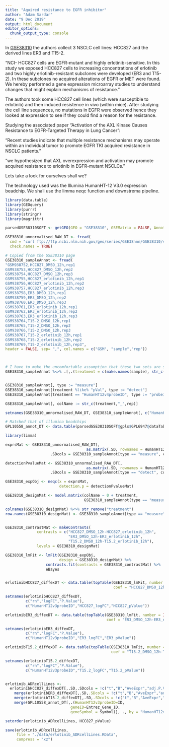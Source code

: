```yaml
---
title: "Aquired resistance to EGFR inhibitor"
author: "Adam Sardar"
date: "9 Dec 2019"
output: html_document
editor_options: 
  chunk_output_type: console
---
```


In [GSE38310](http://www.ncbi.nlm.nih.gov/geo/query/acc.cgi?acc=GSE38310) the authors collect 3 NSCLC cell lines: HCC827 and the derived lines ER3 and T15-2. 

"NCI- HCC827 cells are EGFR-mutant and highly erlotinib-sensitive. In this study we exposed HCC827 cells to increasing concentrations of erlotinib and two highly erlotinib-resistant subclones were developed (ER3 and T15-2). In these subclones no acquired alterations of EGFR or MET were found. We hereby performed a gene expression microarray studies to understand changes that might explain mechanisms of resistance."
 
The authors took some HCC827 cell lines (which were susceptible to erlotinib) and then induced resistence in vivo (within mice). After studying the cell line sequences, no mutations in EGFR were observed hence they looked at expression to see if they could find a reason for the resistance.
 
Studying the associated paper "Activation of the AXL Kinase Causes Resistance to EGFR-Targeted Therapy in Lung Cancer":
 
"Recent studies indicate that multiple resistance mechanisms may operate within an individual tumor to promote EGFR TKI acquired resistance in NSCLC patients."
 
"we hypothesized that AXL overexpression and activation may promote acquired resistance to erlotinib in EGFR-mutant NSCLCs."
 
Lets take a look for ourselves shall we?

The technology used was the Illumina HumanHT-12 V3.0 expression beadchip. We shall use the limma neqc function and downstrema pipeline.

```r
library(data.table)
library(GEOquery)
library(purrr)
library(stringr)
library(magrittr)

parsedGSE38310SOFT <- getGEO(GEO = "GSE38310", GSEMatrix = FALSE, AnnotGPL = FALSE, getGPL = TRUE)

GSE38310_unnormalised_RAW_DT <- fread(
  cmd = "curl ftp://ftp.ncbi.nlm.nih.gov/geo/series/GSE38nnn/GSE38310/suppl/GSE38310_non_normalized.txt.gz | zcat",
  check.names = TRUE)

# Copied from the GSE38310 page
GSE38310_sampleAnnot <- fread(
"GSM938752,HCC827_DMSO_12h,rep1
GSM938753,HCC827_DMSO_12h,rep2
GSM938754,HCC827_DMSO_12h,rep3
GSM938755,HCC827_erlotinib_12h,rep1
GSM938756,HCC827_erlotinib_12h,rep2
GSM938757,HCC827_erlotinib_12h,rep3
GSM938758,ER3_DMSO_12h,rep1
GSM938759,ER3_DMSO_12h,rep2
GSM938760,ER3_DMSO_12h,rep3
GSM938761,ER3_erlotinib_12h,rep1
GSM938762,ER3_erlotinib_12h,rep2
GSM938763,ER3_erlotinib_12h,rep3
GSM938764,T15-2_DMSO_12h,rep1
GSM938765,T15-2_DMSO_12h,rep2
GSM938766,T15-2_DMSO_12h,rep3
GSM938767,T15-2_erlotinib_12h,rep1
GSM938768,T15-2_erlotinib_12h,rep2
GSM938769,T15-2_erlotinib_12h,rep3", 
header = FALSE, sep= ",", col.names = c("GSM", "sample","rep"))



# I have to make the uncomfortable assumption that these two sets are sorted in the same way ...
GSE38310_sampleAnnot %<>% .[,.(treatment = c(make.names(sample), str_c(make.names(sample),"_pVal") )), by = .(GSM,rep)]


GSE38310_sampleAnnot[, type := "measure"]
GSE38310_sampleAnnot[treatment %like% "pVal", type := "detect"]
GSE38310_sampleAnnot[treatment == "HumanHT12v4probeID", type := "probeID"]

GSE38310_sampleAnnot[, colName := str_c(treatment,"_",rep)]

setnames(GSE38310_unnormalised_RAW_DT, GSE38310_sampleAnnot[, c("HumanHT12v4probeID",colName)])

# Matched that of illumina beadchips
GPL10558_annot_DT <- data.table(parsedGSE38310SOFT@gpls$GPL6947@dataTable@table)
```



```r

library(limma)

exprsMat <- GSE38310_unnormalised_RAW_DT[, 
                                    as.matrix(.SD, rownames = HumanHT12v4probeID),
                    .SDcols = GSE38310_sampleAnnot[type == "measure", colName] ]

detectionPvalueMat <- GSE38310_unnormalised_RAW_DT[,
                                    as.matrix(.SD, rownames = HumanHT12v4probeID),
                    .SDcols = GSE38310_sampleAnnot[type == "detect", colName] ]

GSE38310_expObj <- neqc(x = exprsMat,
                        detection.p = detectionPvalueMat)
```


```r

GSE38310_designMat <- model.matrix(colName ~ 0 + treatment,
                                   GSE38310_sampleAnnot[type == "measure"])

colnames(GSE38310_designMat) %<>% str_remove("treatment")
row.names(GSE38310_designMat) <- GSE38310_sampleAnnot[type == "measure", colName]


GSE38310_contrastMat <- makeContrasts(
              contrasts = c("HCC827_DMSO_12h-HCC827_erlotinib_12h",
                            "ER3_DMSO_12h-ER3_erlotinib_12h",
                            "T15.2_DMSO_12h-T15.2_erlotinib_12h"),
              levels = GSE38310_designMat)
```

```r
GSE38310_lmFit <- lmFit(GSE38310_expObj,
                        design = GSE38310_designMat) %>%
                  contrasts.fit(contrasts = GSE38310_contrastMat) %>%
                  eBayes


erlotinibHCC827_diffexDT <- data.table(topTable(GSE38310_lmFit, number = Inf, adjust.method = "fdr",
                                                coef = "HCC827_DMSO_12h-HCC827_erlotinib_12h"), keep.rownames = TRUE )

setnames(erlotinibHCC827_diffexDT, 
         c("rn","logFC","P.Value"),
         c("HumanHT12v3probeID","HCC827_logFC","HCC827_pValue"))

erlotinibER3_diffexDT <- data.table(topTable(GSE38310_lmFit, number = Inf, adjust.method = "fdr",
                                             coef = "ER3_DMSO_12h-ER3_erlotinib_12h"), keep.rownames = TRUE )

setnames(erlotinibER3_diffexDT, 
         c("rn","logFC","P.Value"),
         c("HumanHT12v3probeID","ER3_logFC","ER3_pValue"))

erlotinibT15.2_diffexDT <- data.table(topTable(GSE38310_lmFit, number = Inf, adjust.method = "fdr",
                                               coef = "T15.2_DMSO_12h-T15.2_erlotinib_12h"), keep.rownames = TRUE )

setnames(erlotinibT15.2_diffexDT, 
         c("rn","logFC","P.Value"),
         c("HumanHT12v3probeID","T15.2_logFC","T15.2_pValue"))


erlotinib_ADRcellLines <- 
  erlotinibHCC827_diffexDT[,.SD,.SDcols = !c("t","B","AveExpr","adj.P.Val")] %>%
    merge(erlotinibER3_diffexDT[,.SD,.SDcols = !c("t","B","AveExpr","adj.P.Val")], by = "HumanHT12v3probeID") %>%
    merge(erlotinibT15.2_diffexDT[,.SD,.SDcols = !c("t","B","AveExpr","adj.P.Val")], by = "HumanHT12v3probeID") %>%
    merge(GPL10558_annot_DT[,.(HumanHT12v3probeID=ID,
                             geneID=Entrez_Gene_ID,
                             geneSymbol = Symbol)], ., by = "HumanHT12v3probeID")
```


```r

setorder(erlotinib_ADRcellLines, HCC827_pValue)

save(erlotinib_ADRcellLines,
     file = "./data/erlotinib_ADRcellLines.RData",
     compress = "xz")
```

